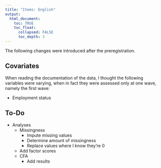 ```yaml
---
title: "Items: English"
output:
  html_document:
    toc: TRUE
    toc_float:
      collapsed: FALSE
      toc_depth: 3
---
```

  
The following changes were introduced after the preregistration.

## Covariates

When reading the documentation of the data, I thought the following variables were varying, when in fact they were assessed only at one wave, namely the first wave:

- Employment status

## To-Do

- Analyses
	- Missingness
		- Impute missing values
		- Determine amount of missingness
		- Replace values where I know they're 0
	- Add factor scores
	- CFA
		- Add results